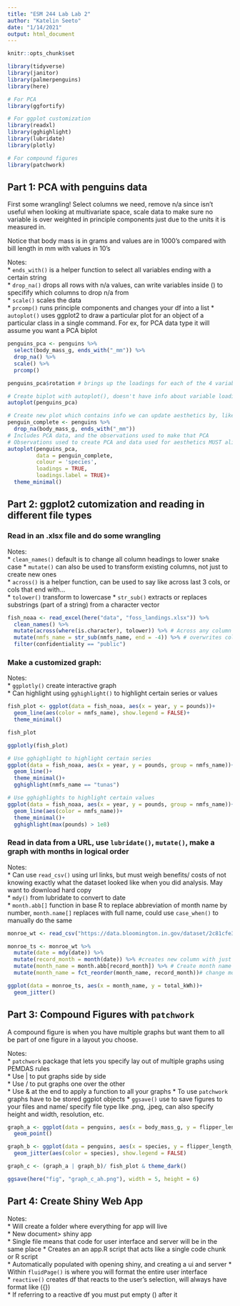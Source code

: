 ```yaml
---
title: "ESM 244 Lab Lab 2"
author: "Katelin Seeto"
date: "1/14/2021"
output: html_document
---
```


```r
knitr::opts_chunk$set

library(tidyverse)
library(janitor)
library(palmerpenguins)
library(here)

# For PCA
library(ggfortify)

# For ggplot customization
library(readxl)
library(gghighlight)
library(lubridate)
library(plotly)

# For compound figures 
library(patchwork)
```

## Part 1: PCA with penguins data

First some wrangling! Select columns we need, remove n/a since isn't useful when looking at multivariate space, scale data to make sure no variable is over weighted in principle components just due to the units it is measured in. 

Notice that body mass is in grams and values are in 1000's compared with bill length in mm with values in 10's

Notes:  
* `ends_with()` is a helper function to select all variables ending with a certain string  
* `drop_na()` drops all rows with n/a values, can write variables inside () to specifify which columns to drop n/a from  
* `scale()` scales the data  
* `prcomp()` runs principle components and changes your df into a list 
* `autoplot()` uses ggplot2 to draw a particular plot for an object of a particular class in a single command. For ex, for PCA data type it will assume you want a PCA biplot

```r
penguins_pca <- penguins %>% 
  select(body_mass_g, ends_with("_mm")) %>% 
  drop_na() %>% 
  scale() %>% 
  prcomp()

penguins_pca$rotation # brings up the loadings for each of the 4 variables along that principle component

# Create biplot with autoplot(), doesn't have info about variable loadings, or label penguin spp!
autoplot(penguins_pca)

# Create new plot which contains info we can update aesthetics by, like spp and other variables
penguin_complete <- penguins %>% 
  drop_na(body_mass_g, ends_with("_mm"))
# Includes PCA data, and the observations used to make that PCA 
# Observations used to create PCA and data used for aesthetics MUST align!
autoplot(penguins_pca,
         data = penguin_complete, 
         colour = 'species',
         loadings = TRUE, 
         loadings.label = TRUE)+
  theme_minimal()

```

## Part 2: ggplot2 cutomization and reading in different file types 

### Read in an .xlsx file and do some wrangling 

Notes:  
* `clean_names()` default is to change all column headings to lower snake case
* `mutate()` can also be used to transform existing columns, not just to create new ones  
* `across()` is a helper function, can be used to say like across last 3 cols, or cols that end with...  
* `tolower()` transform to lowercase 
* `str_sub()` extracts or replaces substrings (part of a string) from a character vector

```r
fish_noaa <- read_excel(here("data", "foss_landings.xlsx")) %>% 
  clean_names() %>% 
  mutate(across(where(is.character), tolower)) %>% # Across any column where that col is a character, want to use function tolower() to change to all lowercase  
  mutate(nmfs_name = str_sub(nmfs_name, end = -4)) %>% # overwrites col since name nmfs_name is same name as existing column
  filter(confidentiality == "public")
```

### Make a customized graph: 

Notes:  
* `ggplotly()` create interactive graph  
* Can highlight using `gghighlight()` to highlight certain series or values
```r
fish_plot <- ggplot(data = fish_noaa, aes(x = year, y = pounds))+ 
  geom_line(aes(color = nmfs_name), show.legend = FALSE)+ 
  theme_minimal() 

fish_plot

ggplotly(fish_plot)

# Use gghighlight to highlight certain series 
ggplot(data = fish_noaa, aes(x = year, y = pounds, group = nmfs_name))+ 
  geom_line()+ 
  theme_minimal()+ 
  gghighlight(nmfs_name == "tunas")

# Use gghighlights to highlight certain values 
ggplot(data = fish_noaa, aes(x = year, y = pounds, group = nmfs_name))+ 
  geom_line(aes(color = nmfs_name))+ 
  theme_minimal()+ 
  gghighlight(max(pounds) > 1e8)


```

### Read in data from a URL, use `lubridate()`, `mutate()`, make a graph with months in logical order

Notes:  
* Can use `read_csv()` using url links, but must weigh benefits/ costs of not knowing exactly what the dataset looked like when you did analysis. May want to download hard copy  
* `mdy()` from lubridate to convert to date  
* `month.abb[]` function in base R to replace abbreviation of month name by number, `month.name[]` replaces with full name, could use `case_when()` to manually do the same 

```r
monroe_wt <- read_csv("https://data.bloomington.in.gov/dataset/2c81cfe3-62c2-46ed-8fcf-83c1880301d1/resource/13c8f7aa-af51-4008-80a9-56415c7c931e/download/mwtpdailyelectricitybclear.csv")
```

```r
monroe_ts <- monroe_wt %>% 
  mutate(date = mdy(date)) %>% 
  mutate(record_month = month(date)) %>% #creates new column with just the month from the date column
  mutate(month_name = month.abb[record_month]) %>% # Create month name and not just the month number 
  mutate(month_name = fct_reorder(month_name, record_month))# change month to be an ordered factor so it won't show up alphabetically in ggplot 

ggplot(data = monroe_ts, aes(x = month_name, y = total_kWh))+
  geom_jitter()
```

## Part 3: Compound Figures with `patchwork`

A compound figure is when you have multiple graphs but want them to all be part of one figure in a layout you choose.  

Notes:  
* `patchwork` package that lets you specify lay out of multiple graphs using PEMDAS rules  
* Use | to put graphs side by side  
* Use / to put graphs one over the other  
* Use & at the end to apply a function to all your graphs
* To use `patchwork` graphs have to be stored ggplot objects
* `ggsave()` use to save figures to your files and name/ specify file type like .png, .jpeg, can also specify height and width, resolution, etc. 

```r
graph_a <- ggplot(data = penguins, aes(x = body_mass_g, y = flipper_length_mm))+ 
  geom_point()

graph_b <- ggplot(data = penguins, aes(x = species, y = flipper_length_mm))+ 
  geom_jitter(aes(color = species), show.legend = FALSE) 

graph_c <- (graph_a | graph_b)/ fish_plot & theme_dark()

ggsave(here("fig", "graph_c_ah.png"), width = 5, height = 6)

```

## Part 4: Create Shiny Web App 

Notes:  
* Will create a folder where everything for app will live  
* New document> shiny app  
* Single file means that code for user interface and server will be in the same place
* Creates an an app.R script that acts like a single code chunk or R script  
* Automatically populated with opening shiny, and creating a ui and server
* Within `fluidPage()` is where you will format the entire user interface  
* `reactive()` creates df that reacts to the user's selection, will always have format like ({})  
* If referring to a reactive df you must put empty () after it
